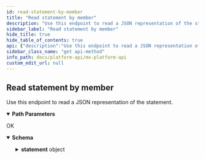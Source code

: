 ```yaml
---
id: read-statement-by-member
title: "Read statement by member"
description: "Use this endpoint to read a JSON representation of the statement."
sidebar_label: "Read statement by member"
hide_title: true
hide_table_of_contents: true
api: {"description":"Use this endpoint to read a JSON representation of the statement.","operationId":"readStatementByMember","parameters":[{"description":"The unique id for a `member`.","example":"MBR-7c6f361b-e582-15b6-60c0-358f12466b4b","in":"path","name":"member_guid","required":true,"schema":{"type":"string"}},{"description":"The unique id for a `statement`.","example":"STA-737a344b-caae-0f6e-1384-01f52e75dcb1","in":"path","name":"statement_guid","required":true,"schema":{"type":"string"}},{"description":"The unique id for a `user`.","example":"USR-fa7537f3-48aa-a683-a02a-b18940482f54","in":"path","name":"user_guid","required":true,"schema":{"type":"string"}}],"responses":{"200":{"content":{"application/vnd.mx.api.v1+json":{"schema":{"properties":{"statement":{"properties":{"account_guid":{"example":"ACT-06d7f44b-caae-0f6e-1384-01f52e75dcb1","nullable":true,"type":"string"},"content_hash":{"example":"ca53785b812d00ef821c3d94bfd6e5bbc0020504410589b7ea8552169f021981","nullable":true,"type":"string"},"created_at":{"example":"2016-10-13T18:08:00+00:00","nullable":true,"type":"string"},"guid":{"example":"STA-737a344b-caae-0f6e-1384-01f52e75dcb1","nullable":true,"type":"string"},"member_guid":{"example":"MBR-7c6f361b-e582-15b6-60c0-358f12466b4b","nullable":true,"type":"string"},"updated_at":{"example":"2016-10-13T18:09:00+00:00","nullable":true,"type":"string"},"uri":{"example":"uri/to/statement","nullable":true,"type":"string"},"user_guid":{"example":"USR-fa7537f3-48aa-a683-a02a-b18940482f54","nullable":true,"type":"string"}},"type":"object"}},"type":"object"}}},"description":"OK"}},"tags":["users"],"method":"get","path":"/users/{user_guid}/members/{member_guid}/statements/{statement_guid}","servers":[{"url":"https://api.mx.com"},{"url":"https://int-api.mx.com"}],"security":[{"basicAuth":[]}],"securitySchemes":{"basicAuth":{"scheme":"basic","type":"http"}},"info":{"contact":{"name":"MX Platform API","url":"https://www.mx.com/products/platform-api"},"description":"The MX Platform API is a powerful, fully-featured API designed to make aggregating and enhancing financial data easy and reliable. It can seamlessly connect your app or website to tens of thousands of financial institutions.","title":"MX Platform API","version":"0.1.0"},"postman":{"name":"Read statement by member","description":{"content":"Use this endpoint to read a JSON representation of the statement.","type":"text/plain"},"url":{"path":["users",":user_guid","members",":member_guid","statements",":statement_guid"],"host":["{{baseUrl}}"],"query":[],"variable":[{"disabled":false,"description":{"content":"(Required) The unique id for a `member`.","type":"text/plain"},"type":"any","value":"","key":"member_guid"},{"disabled":false,"description":{"content":"(Required) The unique id for a `statement`.","type":"text/plain"},"type":"any","value":"","key":"statement_guid"},{"disabled":false,"description":{"content":"(Required) The unique id for a `user`.","type":"text/plain"},"type":"any","value":"","key":"user_guid"}]},"header":[{"key":"Accept","value":"application/vnd.mx.api.v1+json"}],"method":"GET"}}
sidebar_class_name: "get api-method"
info_path: docs/platform-api/mx-platform-api
custom_edit_url: null
---
```



## Read statement by member



Use this endpoint to read a JSON representation of the statement.

<details style={{"marginBottom":"1rem"}} data-collapsed={false} open={true}><summary style={{}}><strong>Path Parameters</strong></summary><div><ul><ParamsItem className={"paramsItem"} param={{"description":"The unique id for a `member`.","example":"MBR-7c6f361b-e582-15b6-60c0-358f12466b4b","in":"path","name":"member_guid","required":true,"schema":{"type":"string"}}}></ParamsItem><ParamsItem className={"paramsItem"} param={{"description":"The unique id for a `statement`.","example":"STA-737a344b-caae-0f6e-1384-01f52e75dcb1","in":"path","name":"statement_guid","required":true,"schema":{"type":"string"}}}></ParamsItem><ParamsItem className={"paramsItem"} param={{"description":"The unique id for a `user`.","example":"USR-fa7537f3-48aa-a683-a02a-b18940482f54","in":"path","name":"user_guid","required":true,"schema":{"type":"string"}}}></ParamsItem></ul></div></details><div><ApiTabs><TabItem label={"200"} value={"200"}><div>

OK

</div><div><MimeTabs schemaType={"response"}><TabItem label={"application/vnd.mx.api.v1+json"} value={"application/vnd.mx.api.v1+json"}><SchemaTabs><TabItem label={"Schema"} value={"Schema"}><details style={{}} data-collapsed={false} open={true}><summary style={{"textAlign":"left"}}><strong>Schema</strong></summary><div style={{"textAlign":"left","marginLeft":"1rem"}}></div><ul style={{"marginLeft":"1rem"}}><SchemaItem collapsible={true} className={"schemaItem"}><details style={{}}><summary style={{}}><strong>statement</strong><span style={{"opacity":"0.6"}}> object</span></summary><div style={{"marginLeft":"1rem"}}><SchemaItem collapsible={false} name={"account_guid"} required={false} schemaName={"string"} qualifierMessage={undefined} schema={{"example":"ACT-06d7f44b-caae-0f6e-1384-01f52e75dcb1","nullable":true,"type":"string"}}></SchemaItem><SchemaItem collapsible={false} name={"content_hash"} required={false} schemaName={"string"} qualifierMessage={undefined} schema={{"example":"ca53785b812d00ef821c3d94bfd6e5bbc0020504410589b7ea8552169f021981","nullable":true,"type":"string"}}></SchemaItem><SchemaItem collapsible={false} name={"created_at"} required={false} schemaName={"string"} qualifierMessage={undefined} schema={{"example":"2016-10-13T18:08:00+00:00","nullable":true,"type":"string"}}></SchemaItem><SchemaItem collapsible={false} name={"guid"} required={false} schemaName={"string"} qualifierMessage={undefined} schema={{"example":"STA-737a344b-caae-0f6e-1384-01f52e75dcb1","nullable":true,"type":"string"}}></SchemaItem><SchemaItem collapsible={false} name={"member_guid"} required={false} schemaName={"string"} qualifierMessage={undefined} schema={{"example":"MBR-7c6f361b-e582-15b6-60c0-358f12466b4b","nullable":true,"type":"string"}}></SchemaItem><SchemaItem collapsible={false} name={"updated_at"} required={false} schemaName={"string"} qualifierMessage={undefined} schema={{"example":"2016-10-13T18:09:00+00:00","nullable":true,"type":"string"}}></SchemaItem><SchemaItem collapsible={false} name={"uri"} required={false} schemaName={"string"} qualifierMessage={undefined} schema={{"example":"uri/to/statement","nullable":true,"type":"string"}}></SchemaItem><SchemaItem collapsible={false} name={"user_guid"} required={false} schemaName={"string"} qualifierMessage={undefined} schema={{"example":"USR-fa7537f3-48aa-a683-a02a-b18940482f54","nullable":true,"type":"string"}}></SchemaItem></div></details></SchemaItem></ul></details></TabItem><TabItem label={"Example (from schema)"} value={"Example (from schema)"}><ResponseSamples responseExample={"{\n  \"statement\": {\n    \"account_guid\": \"ACT-06d7f44b-caae-0f6e-1384-01f52e75dcb1\",\n    \"content_hash\": \"ca53785b812d00ef821c3d94bfd6e5bbc0020504410589b7ea8552169f021981\",\n    \"created_at\": \"2016-10-13T18:08:00+00:00\",\n    \"guid\": \"STA-737a344b-caae-0f6e-1384-01f52e75dcb1\",\n    \"member_guid\": \"MBR-7c6f361b-e582-15b6-60c0-358f12466b4b\",\n    \"updated_at\": \"2016-10-13T18:09:00+00:00\",\n    \"uri\": \"uri/to/statement\",\n    \"user_guid\": \"USR-fa7537f3-48aa-a683-a02a-b18940482f54\"\n  }\n}"} language={"json"}></ResponseSamples></TabItem></SchemaTabs></TabItem></MimeTabs></div></TabItem></ApiTabs></div>
      